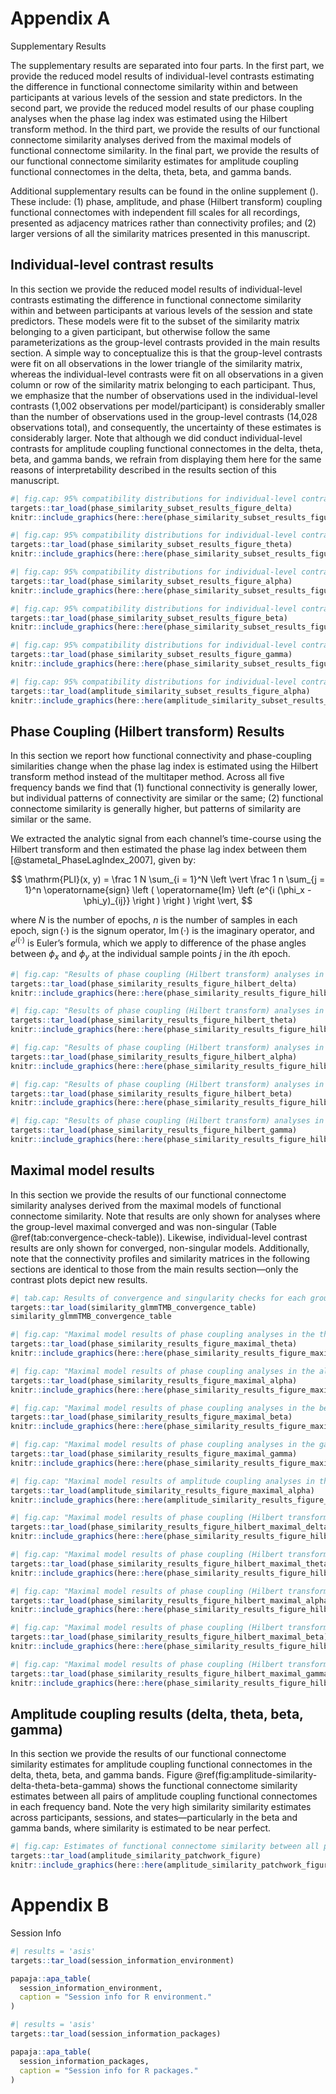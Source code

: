 # Appendix A

:::{custom-style="Subtitle"}
Supplementary Results
:::

The supplementary results are separated into four parts. In the first part, we provide the reduced model results of individual-level contrasts estimating the difference in functional connectome similarity within and between participants at various levels of the session and state predictors. In the second part, we provide the reduced model results of our phase coupling analyses when the phase lag index was estimated using the Hilbert transform method. In the third part, we provide the results of our functional connectome similarity analyses derived from the maximal models of functional connectome similarity. In the final part, we provide the results of our functional connectome similarity estimates for amplitude coupling functional connectomes in the delta, theta, beta, and gamma bands.

Additional supplementary results can be found in the online supplement (). These include: (1) phase, amplitude, and phase (Hilbert transform) coupling functional connectomes with independent fill scales for all recordings, presented as adjacency matrices rather than connectivity profiles; and (2) larger versions of all the similarity matrices presented in this manuscript. <!--; (3) model fits and diagnostics for all group-level mixed beta regression models of functional connectome similarity, and standardized mean differences for all group-level functional connectome similarity contrasts; ... -->

\newpage

## Individual-level contrast results

In this section we provide the reduced model results of individual-level contrasts estimating the difference in functional connectome similarity within and between participants at various levels of the session and state predictors. These models were fit to the subset of the similarity matrix belonging to a given participant, but otherwise follow the same parameterizations as the group-level contrasts provided in the main results section. A simple way to conceptualize this is that the group-level contrasts were fit on all observations in the lower triangle of the similarity matrix, whereas the individual-level contrasts were fit on all observations in a given column or row of the similarity matrix belonging to each participant. Thus, we emphasize that the number of observations used in the individual-level contrasts (1,002 observations per model/participant) is considerably smaller than the number of observations used in the group-level contrasts (14,028 observations total), and consequently, the uncertainty of these estimates is considerably larger. Note that although we did conduct individual-level contrasts for amplitude coupling functional connectomes in the delta, theta, beta, and gamma bands, we refrain from displaying them here for the same reasons of interpretability described in the results section of this manuscript.

\newpage

```r
#| fig.cap: 95% compatibility distributions for individual-level contrasts estimating the difference in functional connectome similarity within and between participants at various levels of the session and state predictors for phase coupling functional connectome similarities in the delta band.
targets::tar_load(phase_similarity_subset_results_figure_delta)
knitr::include_graphics(here::here(phase_similarity_subset_results_figure_delta))
```

```r
#| fig.cap: 95% compatibility distributions for individual-level contrasts estimating the difference in functional connectome similarity within and between participants at various levels of the session and state predictors for phase coupling functional connectome similarities in the theta band.
targets::tar_load(phase_similarity_subset_results_figure_theta)
knitr::include_graphics(here::here(phase_similarity_subset_results_figure_theta))
```

```r
#| fig.cap: 95% compatibility distributions for individual-level contrasts estimating the difference in functional connectome similarity within and between participants at various levels of the session and state predictors for phase coupling functional connectome similarities in the alpha band.
targets::tar_load(phase_similarity_subset_results_figure_alpha)
knitr::include_graphics(here::here(phase_similarity_subset_results_figure_alpha))
```

```r
#| fig.cap: 95% compatibility distributions for individual-level contrasts estimating the difference in functional connectome similarity within and between participants at various levels of the session and state predictors for phase coupling functional connectome similarities in the beta band.
targets::tar_load(phase_similarity_subset_results_figure_beta)
knitr::include_graphics(here::here(phase_similarity_subset_results_figure_beta))
```

```r
#| fig.cap: 95% compatibility distributions for individual-level contrasts estimating the difference in functional connectome similarity within and between participants at various levels of the session and state predictors for phase coupling functional connectome similarities in the gamma band.
targets::tar_load(phase_similarity_subset_results_figure_gamma)
knitr::include_graphics(here::here(phase_similarity_subset_results_figure_gamma))
```

```r
#| fig.cap: 95% compatibility distributions for individual-level contrasts estimating the difference in functional connectome similarity within and between participants at various levels of the session and state predictors for amplitude coupling functional connectome similarities in the alpha band.
targets::tar_load(amplitude_similarity_subset_results_figure_alpha)
knitr::include_graphics(here::here(amplitude_similarity_subset_results_figure_alpha))
```

## Phase Coupling (Hilbert transform) Results

In this section we report how functional connectivity and phase-coupling similarities change when the phase lag index is estimated using the Hilbert transform method instead of the multitaper method. Across all five frequency bands we find that (1) functional connectivity is generally lower, but individual patterns of connectivity are similar or the same; (2) functional connectome similarity is generally higher, but patterns of similarity are similar or the same.

We extracted the analytic signal from each channel's time-course using the Hilbert transform and then estimated the phase lag index between them [@stametal_PhaseLagIndex_2007], given by:

$$
\mathrm{PLI}(x, y) = \frac 1 N \sum_{i = 1}^N
         \left \vert
           \frac 1 n \sum_{j = 1}^n
             \operatorname{sign} \left (
               \operatorname{Im} \left (e^{i (\phi_x - \phi_y)_{ij}} \right )
             \right )
         \right \vert,
$$

where $N$ is the number of epochs, $n$ is the number of samples in each epoch, $\operatorname{sign}(\cdot)$ is the signum operator, $\operatorname{Im}(\cdot)$ is the imaginary operator, and $e^{i(\cdot)}$ is Euler's formula, which we apply to difference of the phase angles between $\phi_x$ and $\phi_y$ at the individual sample points $j$ in the $i$th epoch.

\newpage

```r
#| fig.cap: "Results of phase coupling (Hilbert transform) analyses in the delta band: (A) connectivity profiles for all functional connectomes, organized by participant and recording; (B) estimates of functional connectome similarity between all pairs of functional connectomes, organized by participant and recording; group-level (C) and individual-level (D) contrasts estimating the average difference in functional connectome similarity within and between participants across contexts."
targets::tar_load(phase_similarity_results_figure_hilbert_delta)
knitr::include_graphics(here::here(phase_similarity_results_figure_hilbert_delta))
```

```r
#| fig.cap: "Results of phase coupling (Hilbert transform) analyses in the theta band: (A) connectivity profiles for all functional connectomes, organized by participant and recording; (B) estimates of functional connectome similarity between all pairs of functional connectomes, organized by participant and recording; group-level (C) and individual-level (D) contrasts estimating the average difference in functional connectome similarity within and between participants across contexts."
targets::tar_load(phase_similarity_results_figure_hilbert_theta)
knitr::include_graphics(here::here(phase_similarity_results_figure_hilbert_theta))
```

```r
#| fig.cap: "Results of phase coupling (Hilbert transform) analyses in the alpha band: (A) connectivity profiles for all functional connectomes, organized by participant and recording; (B) estimates of functional connectome similarity between all pairs of functional connectomes, organized by participant and recording; group-level (C) and individual-level (D) contrasts estimating the average difference in functional connectome similarity within and between participants across contexts."
targets::tar_load(phase_similarity_results_figure_hilbert_alpha)
knitr::include_graphics(here::here(phase_similarity_results_figure_hilbert_alpha))
```

```r
#| fig.cap: "Results of phase coupling (Hilbert transform) analyses in the beta band: (A) connectivity profiles for all functional connectomes, organized by participant and recording; (B) estimates of functional connectome similarity between all pairs of functional connectomes, organized by participant and recording; group-level (C) and individual-level (D) contrasts estimating the average difference in functional connectome similarity within and between participants across contexts."
targets::tar_load(phase_similarity_results_figure_hilbert_beta)
knitr::include_graphics(here::here(phase_similarity_results_figure_hilbert_beta))
```

```r
#| fig.cap: "Results of phase coupling (Hilbert transform) analyses in the gamma band: (A) connectivity profiles for all functional connectomes, organized by participant and recording; (B) estimates of functional connectome similarity between all pairs of functional connectomes, organized by participant and recording; group-level (C) and individual-level (D) contrasts estimating the average difference in functional connectome similarity within and between participants across contexts."
targets::tar_load(phase_similarity_results_figure_hilbert_gamma)
knitr::include_graphics(here::here(phase_similarity_results_figure_hilbert_gamma))
```

\newpage

## Maximal model results

In this section we provide the results of our functional connectome similarity analyses derived from the maximal models of functional connectome similarity. Note that results are only shown for analyses where the group-level maximal converged and was non-singular (Table \@ref(tab:convergence-check-table)). Likewise, individual-level contrast results are only shown for converged, non-singular models. Additionally, note that the connectivity profiles and similarity matrices in the following sections are identical to those from the main results section---only the contrast plots depict new results.

```r
#| tab.cap: Results of convergence and singularity checks for each group-level mixed beta regression model of functional connectome similarity, organized by coupling mode and frequency band. Here the maximal and reduced models correspond to, respectively, models with and without a random intercept for the participant pair term.
targets::tar_load(similarity_glmmTMB_convergence_table)
similarity_glmmTMB_convergence_table
```

<!-- ### Phase coupling -->

```r
#| fig.cap: "Maximal model results of phase coupling analyses in the theta band: (A) connectivity profiles for all functional connectomes, organized by participant and recording; (B) estimates of functional connectome similarity between all pairs of functional connectomes, organized by participant and recording; and group-level (C) and individual-level (D) contrasts estimating the average difference in functional connectome similarity within and between participants across contexts."
targets::tar_load(phase_similarity_results_figure_maximal_theta)
knitr::include_graphics(here::here(phase_similarity_results_figure_maximal_theta))
```

\newpage

```r
#| fig.cap: "Maximal model results of phase coupling analyses in the alpha band: (A) connectivity profiles for all functional connectomes, organized by participant and recording; (B) estimates of functional connectome similarity between all pairs of functional connectomes, organized by participant and recording; and group-level (C) and individual-level (D) contrasts estimating the average difference in functional connectome similarity within and between participants across contexts."
targets::tar_load(phase_similarity_results_figure_maximal_alpha)
knitr::include_graphics(here::here(phase_similarity_results_figure_maximal_alpha))
```

\newpage

```r
#| fig.cap: "Maximal model results of phase coupling analyses in the beta band: (A) connectivity profiles for all functional connectomes, organized by participant and recording; (B) estimates of functional connectome similarity between all pairs of functional connectomes, organized by participant and recording; and group-level (C) and individual-level (D) contrasts estimating the average difference in functional connectome similarity within and between participants across contexts."
targets::tar_load(phase_similarity_results_figure_maximal_beta)
knitr::include_graphics(here::here(phase_similarity_results_figure_maximal_beta))
```

\newpage

```r
#| fig.cap: "Maximal model results of phase coupling analyses in the gamma band: (A) connectivity profiles for all functional connectomes, organized by participant and recording; (B) estimates of functional connectome similarity between all pairs of functional connectomes, organized by participant and recording; and group-level (C) and individual-level (D) contrasts estimating the average difference in functional connectome similarity within and between participants across contexts."
targets::tar_load(phase_similarity_results_figure_maximal_gamma)
knitr::include_graphics(here::here(phase_similarity_results_figure_maximal_gamma))
```

\newpage

<!-- ### Amplitude coupling -->

```r
#| fig.cap: "Maximal model results of amplitude coupling analyses in the alpha band: (A) connectivity profiles for all functional connectomes, organized by participant and recording; (B) estimates of functional connectome similarity between all pairs of functional connectomes, organized by participant and recording; and group-level (C) and individual-level (D) contrasts estimating the average difference in functional connectome similarity within and between participants across contexts."
targets::tar_load(amplitude_similarity_results_figure_maximal_alpha)
knitr::include_graphics(here::here(amplitude_similarity_results_figure_maximal_alpha))
```

\newpage

<!-- ### Phase coupling (Hilbert transform) -->

```r
#| fig.cap: "Maximal model results of phase coupling (Hilbert transform) analyses in the delta band: (A) connectivity profiles for all functional connectomes, organized by participant and recording; (B) estimates of functional connectome similarity between all pairs of functional connectomes, organized by participant and recording; group-level (C) and individual-level (D) contrasts estimating the average difference in functional connectome similarity within and between participants across contexts."
targets::tar_load(phase_similarity_results_figure_hilbert_maximal_delta)
knitr::include_graphics(here::here(phase_similarity_results_figure_hilbert_maximal_delta))
```

\newpage

```r
#| fig.cap: "Maximal model results of phase coupling (Hilbert transform) analyses in the theta band: (A) connectivity profiles for all functional connectomes, organized by participant and recording; (B) estimates of functional connectome similarity between all pairs of functional connectomes, organized by participant and recording; group-level (C) and individual-level (D) contrasts estimating the average difference in functional connectome similarity within and between participants across contexts."
targets::tar_load(phase_similarity_results_figure_hilbert_maximal_theta)
knitr::include_graphics(here::here(phase_similarity_results_figure_hilbert_maximal_theta))
```

\newpage

```r
#| fig.cap: "Maximal model results of phase coupling (Hilbert transform) analyses in the alpha band: (A) connectivity profiles for all functional connectomes, organized by participant and recording; (B) estimates of functional connectome similarity between all pairs of functional connectomes, organized by participant and recording; group-level (C) and individual-level (D) contrasts estimating the average difference in functional connectome similarity within and between participants across contexts."
targets::tar_load(phase_similarity_results_figure_hilbert_maximal_alpha)
knitr::include_graphics(here::here(phase_similarity_results_figure_hilbert_maximal_alpha))
```

\newpage

```r
#| fig.cap: "Maximal model results of phase coupling (Hilbert transform) analyses in the beta band: (A) connectivity profiles for all functional connectomes, organized by participant and recording; (B) estimates of functional connectome similarity between all pairs of functional connectomes, organized by participant and recording; group-level (C) and individual-level (D) contrasts estimating the average difference in functional connectome similarity within and between participants across contexts."
targets::tar_load(phase_similarity_results_figure_hilbert_maximal_beta)
knitr::include_graphics(here::here(phase_similarity_results_figure_hilbert_maximal_beta))
```

\newpage

```r
#| fig.cap: "Maximal model results of phase coupling (Hilbert transform) analyses in the gamma band: (A) connectivity profiles for all functional connectomes, organized by participant and recording; (B) estimates of functional connectome similarity between all pairs of functional connectomes, organized by participant and recording; group-level (C) and individual-level (D) contrasts estimating the average difference in functional connectome similarity within and between participants across contexts."
targets::tar_load(phase_similarity_results_figure_hilbert_maximal_gamma)
knitr::include_graphics(here::here(phase_similarity_results_figure_hilbert_maximal_gamma))
```

\newpage

## Amplitude coupling results (delta, theta, beta, gamma)

<!-- TODO: Finish this -->

In this section we provide the results of our functional connectome similarity estimates for amplitude coupling functional connectomes in the delta, theta, beta, and gamma bands. Figure \@ref(fig:amplitude-similarity-delta-theta-beta-gamma) shows the functional connectome similarity estimates between all pairs of amplitude coupling functional connectomes in each frequency band. Note the very high similarity similarity estimates across participants, sessions, and states---particularly in the beta and gamma bands, where similarity is estimated to be near perfect. 

```r
#| fig.cap: Estimates of functional connectome similarity between all pairs of amplitude coupling functional connectomes in the delta, theta, beta, and gamma bands, organized by participant and recording.
targets::tar_load(amplitude_similarity_patchwork_figure)
knitr::include_graphics(here::here(amplitude_similarity_patchwork_figure))
```

\newpage

# Appendix B

:::{custom-style="Subtitle"}
Session Info
:::

```r
#| results = 'asis'
targets::tar_load(session_information_environment)

papaja::apa_table(
  session_information_environment,
  caption = "Session info for R environment."
)
```

\newpage

```r
#| results = 'asis'
targets::tar_load(session_information_packages)

papaja::apa_table(
  session_information_packages,
  caption = "Session info for R packages."
)
```
